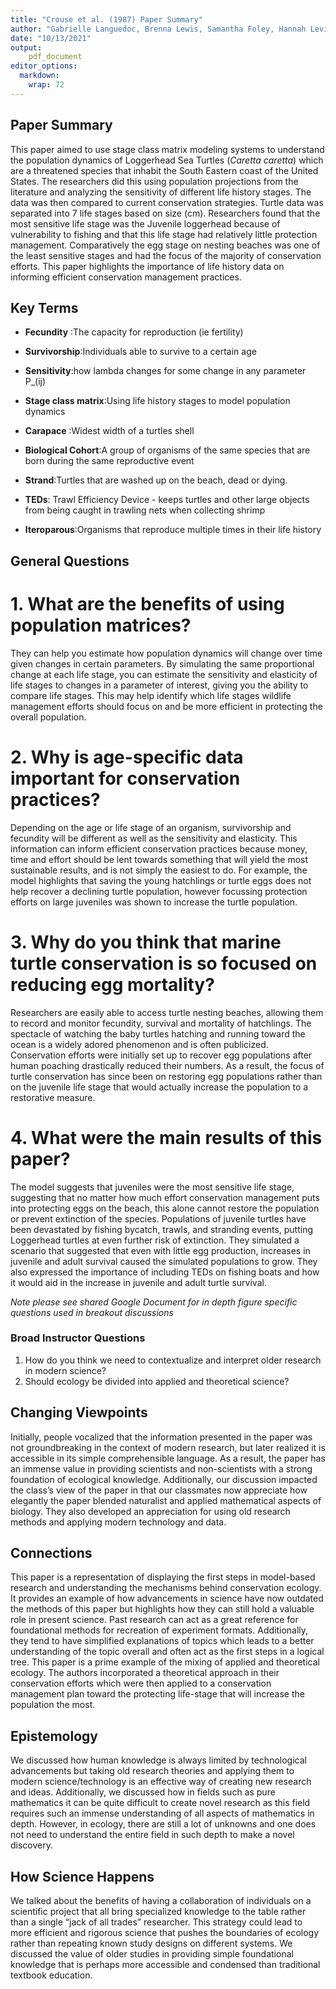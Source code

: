 ```yaml
---
title: "Crouse et al. (1987) Paper Summary"
author: "Gabrielle Languedoc, Brenna Lewis, Samantha Foley, Hannah Levit"
date: "10/13/2021"
output:
    pdf_document
editor_options: 
  markdown: 
    wrap: 72
---
```

## Paper Summary
This paper aimed to use stage class matrix modeling systems to understand the population dynamics of Loggerhead Sea Turtles (*Caretta caretta*) which are a threatened species that inhabit the South Eastern coast of the United States. The researchers did this using population projections from the literature and analyzing the sensitivity of different life history stages. The data was then compared to current conservation strategies. Turtle data was separated into 7 life stages based on size (cm). Researchers found that the most sensitive life stage was the Juvenile loggerhead because of vulnerability to fishing and that this life stage had relatively little protection management. Comparatively the egg stage on nesting beaches was one of the least sensitive stages and had the focus of the majority of conservation efforts. This paper highlights the importance of life history data on informing efficient conservation management practices. 


## Key Terms
- **Fecundity** :The capacity for reproduction (ie fertility)

- **Survivorship**:Individuals able to survive to a certain age

- **Sensitivity**:how lambda changes for some change in any parameter P_(ij) 

- **Stage class matrix**:Using life history stages to model population dynamics 

- **Carapace** :Widest width of a turtles shell

- **Biological Cohort**:A group of organisms of the same species that are born during the same reproductive event

- **Strand**:Turtles that are washed up on the beach, dead or dying. 

- **TEDs**: Trawl Efficiency Device - keeps turtles and other large objects from being caught in trawling nets when collecting shrimp  

- **Iteroparous**:Organisms that reproduce multiple times in their life history


## General Questions

# 1. What are the benefits of using population matrices?
They can help you estimate how population dynamics will change over time given changes in certain parameters. By simulating the same proportional change at each life stage, you can estimate the sensitivity and elasticity of life stages to changes in a parameter of interest, giving you the ability to compare life stages. This may help identify which life stages wildlife management efforts should focus on and be more efficient in protecting the overall population. 

# 2. Why is age-specific data important for conservation practices?
Depending on the age or life stage of an organism, survivorship and fecundity will be different as well as the sensitivity and elasticity. This information can inform efficient conservation practices because money, time and effort should be lent towards something that will yield the most sustainable results, and is not simply the easiest to do. For example, the model highlights that saving the young hatchlings or turtle eggs does not help recover a declining turtle population, however focussing protection efforts on large juveniles was shown to increase the turtle population.

# 3. Why do you think that marine turtle conservation is so focused on reducing egg mortality?
Researchers are easily able to access turtle nesting beaches, allowing them to record and monitor fecundity, survival and mortality of hatchlings. The spectacle of watching the baby turtles hatching and running toward the ocean is a widely adored phenomenon and is often  publicized. Conservation efforts were initially set up to recover egg populations after human poaching drastically reduced their numbers. As a result, the focus of turtle conservation has since been on restoring egg populations rather than on the juvenile life stage that would actually increase the population to a restorative measure. 

# 4. What were the main results of this paper?
The model suggests that juveniles were the most sensitive life stage, suggesting that no matter how much effort conservation management puts into protecting eggs on the beach, this alone cannot restore the population or prevent extinction of the species. Populations of juvenile turtles have been devastated by fishing bycatch, trawls, and stranding events, putting Loggerhead turtles at even further risk of extinction. They simulated a scenario that suggested that even with little egg production, increases in juvenile and adult survival caused the simulated populations to grow. They also expressed the importance of including TEDs on fishing boats and how it would aid in the increase in juvenile and adult turtle survival. 



*Note please see shared Google Document for in depth figure specific questions used in breakout discussions* 

### Broad Instructor Questions

1. How do you think we need to contextualize and interpret older research in modern science?
2. Should ecology be divided into applied and theoretical science? 

## Changing Viewpoints

Initially, people vocalized that the information presented in the paper was not groundbreaking in the context of modern research, but later realized it is accessible in its simple comprehensible language. As a result, the paper has an immense value in providing scientists and non-scientists with a strong foundation of ecological knowledge. Additionally, our discussion impacted the class's view of the paper in that our classmates now appreciate how elegantly the paper blended naturalist and applied mathematical aspects of biology. They also developed an appreciation for using old research methods and applying modern technology and data. 

## Connections 

This paper is a representation of displaying the first steps in model-based research and understanding the mechanisms behind conservation ecology. It provides an example of how advancements in science have now outdated the methods of this paper but highlights how they can still hold a valuable role in present science. Past research can act as a great reference for foundational methods for recreation of experiment formats. Additionally, they tend to have simplified explanations of topics which leads to a better understanding of the topic overall and often act as the first steps in a logical tree. This paper is a prime example of the mixing of applied and theoretical ecology. The authors incorporated a theoretical approach in their conservation efforts which were then applied to a conservation management plan toward the protecting life-stage that will increase the population the most. 
 
## Epistemology

We discussed how human knowledge is always limited by technological advancements but taking old research theories and applying them to modern science/technology is an effective way of creating new research and ideas. Additionally, we discussed how in fields such as pure mathematics it can be quite difficult to create novel research as this field requires such an immense understanding of all aspects of mathematics in depth. However, in ecology, there are still a lot of unknowns and one does not need to understand the entire field in such depth to make a novel discovery. 

## How Science Happens

We talked about the benefits of having a collaboration of individuals on a scientific project that all bring specialized knowledge to the table rather than a single “jack of all trades” researcher. This strategy could lead to more efficient and rigorous science that pushes the boundaries of ecology rather than repeating known study designs on different systems. We discussed the value of older studies in providing simple foundational knowledge that is perhaps more accessible and condensed than traditional textbook education. 
